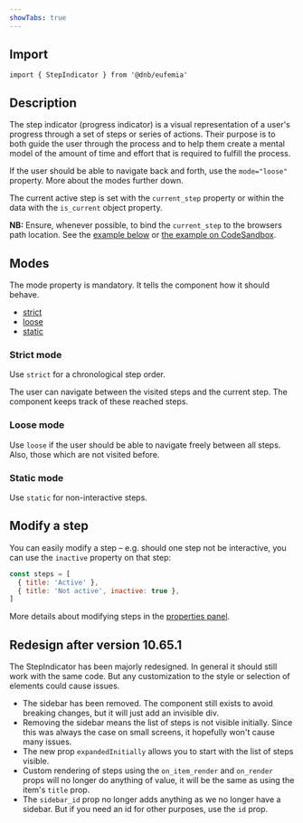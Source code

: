 ```yaml
---
showTabs: true
---
```


## Import

```tsx
import { StepIndicator } from '@dnb/eufemia'
```

## Description

The step indicator (progress indicator) is a visual representation of a user's progress through a set of steps or series of actions. Their purpose is to both guide the user through the process and to help them create a mental model of the amount of time and effort that is required to fulfill the process.

If the user should be able to navigate back and forth, use the `mode="loose"` property. More about the modes further down.

The current active step is set with the `current_step` property or within the data with the `is_current` object property.

**NB:** Ensure, whenever possible, to bind the `current_step` to the browsers path location. See the [example below](/uilib/components/step-indicator/#stepindicator-with-a-router) or [the example on CodeSandbox](https://codesandbox.io/s/eufemia-step-indicator-with-reach-router-mhu0bh?file=/src/App.tsx).

## Modes

The mode property is mandatory. It tells the component how it should behave.

- [strict](/uilib/components/step-indicator#strict-mode)
- [loose](/uilib/components/step-indicator#loose-mode)
- [static](/uilib/components/step-indicator#static-mode)

### Strict mode

Use `strict` for a chronological step order.

The user can navigate between the visited steps and the current step. The component keeps track of these reached steps.

### Loose mode

Use `loose` if the user should be able to navigate freely between all steps. Also, those which are not visited before.

### Static mode

Use `static` for non-interactive steps.

## Modify a step

You can easily modify a step – e.g. should one step not be interactive, you can use the `inactive` property on that step:

```js
const steps = [
  { title: 'Active' },
  { title: 'Not active', inactive: true },
]
```

More details about modifying steps in the [properties panel](/uilib/components/step-indicator/properties#steps-parameters).

## Redesign after version 10.65.1

The StepIndicator has been majorly redesigned. In general it should still work with the same code. But any customization to the style or selection of elements could cause issues.

- The sidebar has been removed. The component still exists to avoid breaking changes, but it will just add an invisible div.
- Removing the sidebar means the list of steps is not visible initially. Since this was always the case on small screens, it hopefully won't cause many issues.
- The new prop `expandedInitially` allows you to start with the list of steps visible.
- Custom rendering of steps using the `on_item_render` and `on_render` props will no longer do anything of value, it will be the same as using the item's `title` prop.
- The `sidebar_id` prop no longer adds anything as we no longer have a sidebar. But if you need an id for other purposes, use the `id` prop.
